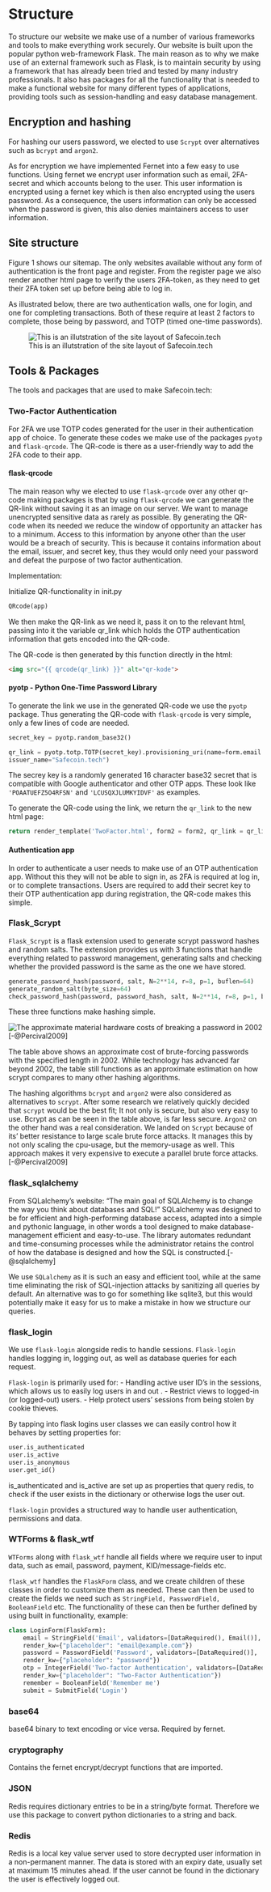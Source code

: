 
# Structure

To structure our website we make use of a number of various frameworks and tools to make everything work securely. Our website is built upon the popular python web-framework Flask. The main reason as to why we make use of an external framework such as Flask, is to maintain security by using a framework that has already been tried and tested by many industry professionals. It also has packages for all the functionality that is needed to make a functional website for many different types of applications, providing tools such as session-handling and easy database management.

## Encryption and hashing
For hashing our users password, we elected to use `Scrypt` over alternatives such as `bcrypt` and `argon2`.

As for encryption we have implemented Fernet into a few easy to use functions. Using fernet we encrypt user information such as email, 2FA-secret and which accounts belong to the user. This user information is encrypted using a fernet key which is then also encrypted using the users password. As a consequence, the users information can only be accessed when the password is given, this also denies maintainers access to user information.

\newpage

## Site structure

Figure 1 shows our sitemap. The only websites available without any form of authentication is the front page and register. From the register page we also render another html page to verify the users 2FA-token, as they need to get their 2FA token set up before being able to log in.

As illustrated below, there are two authentication walls, one for login, and one for completing transactions. Both of these require at least 2 factors to complete, those being by password, and TOTP (timed one-time passwords).

![This is an illutstration of the site layout of Safecoin.tech](report_assets/pagemap_safecoin.png) 

\newpage

## Tools & Packages

The tools and packages that are used to make Safecoin.tech:

### Two-Factor Authentication
For 2FA we use TOTP codes generated for the user in their authentication app of choice. To generate these codes we make use of the packages `pyotp` and `flask-qrcode`. The QR-code is there as a user-friendly way to add the 2FA code to their app.

#### flask-qrcode
The main reason why we elected to use `flask-qrcode` over any other qr-code making packages is that by using `flask-qrcode` we can generate the QR-link without saving it as an image on our server. We want to manage unencrypted sensitive data as rarely as possible. By generating the QR-code when its needed we reduce the window of opportunity an attacker has to a minimum. Access to this information by anyone other than the user would be a breach of security. This is because it contains information about the email, issuer, and secret key, thus they would only need your password and defeat the purpose of two factor authentication.

Implementation:

Initialize QR-functionality in init.py
```python
QRcode(app)
```
We then make the QR-link as we need it, pass it on to the relevant html, passing into it the variable qr_link which holds the OTP authentication information that gets encoded into the QR-code.

The QR-code is then generated by this function directly in the html:
```html
<img src="{{ qrcode(qr_link) }}" alt="qr-kode">
```


#### pyotp - Python One-Time Password Library
To generate the link we use in the generated QR-code we use the `pyotp` package. Thus generating the QR-code with `flask-qrcode` is very simple, only a few lines of code are needed.

```python
secret_key = pyotp.random_base32()

qr_link = pyotp.totp.TOTP(secret_key).provisioning_uri(name=form.email.data, 
issuer_name="Safecoin.tech")
```

The secrey key is a randomly generated 16 character base32 secret that is compatible with Google authenticator and other OTP apps. These look like `'POAATUEFZ5O4RFSN'` and `'LCUSQXJLUMKYIDVF'` as examples.

To generate the QR-code using the link, we return the `qr_link` to the new html page:

```python
return render_template('TwoFactor.html', form2 = form2, qr_link = qr_link)
```
\newpage
#### Authentication app
In order to authenticate a user needs to make use of an OTP authentication app. Without this they will not be able to sign in, as 2FA is required at log in, or to complete transactions. Users are required to add their secret key to their OTP authentication app during registration, the QR-code makes this simple.


### Flask_Scrypt
`Flask_Scrypt` is a flask extension used to generate scrypt password hashes and random salts. The extension provides us with 3 functions that handle everything related to password management, generating salts and checking whether the provided password is the same as the one we have stored.


```python
generate_password_hash(password, salt, N=2**14, r=8, p=1, buflen=64)
generate_random_salt(byte_size=64)
check_password_hash(password, password_hash, salt, N=2**14, r=8, p=1, buflen=64)
```

These three functions make hashing simple.

![The approximate material hardware costs of breaking a password in 2002](report_assets/scrypt_table_cost.png) 
[-@Percival2009]

The table above shows an approximate cost of brute-forcing passwords with the specified length in 2002. While technology has advanced far beyond 2002, the table still functions as an approximate estimation on how scrypt compares to many other hashing algorithms.

The hashing algorithms `bcrypt` and `argon2` were also considered as alternatives to `scrypt`. After some research we relatively quickly decided that `scrypt` would be the best fit; It not only is secure, but also very easy to use. Bcrypt as can be seen in the table above, is far less secure. `Argon2` on the other hand was a real consideration. We landed on `Scrypt` because of its' better resistance to large scale brute force attacks. It manages this by not only scaling the cpu-usage, but the memory-usage as well. This approach makes it very expensive to execute a parallel brute force attacks.[-@Percival2009]
 

### flask_sqlalchemy
From SQLalchemy's website: "The main goal of SQLAlchemy is to change the way you think about databases and SQL!" SQLalchemy was designed to be for efficient and high-performing database access, adapted into a simple and pythonic language, in other words a tool designed to make database-management efficient and easy-to-use. The library automates redundant and time-consuming processes while the administrator retains the control of how the database is designed and how the SQL is constructed.[-@sqlalchemy]

We use `SQLalchemy` as it is such an easy and efficient tool, while at the same time eliminating the risk of SQL-injection attacks by sanitizing all queries by default. An alternative was to go for something like sqlite3, but this would potentially make it easy for us to make a mistake in how we structure our queries.

### flask_login
We use `flask-login` alongside redis to handle sessions. `Flask-login` handles logging in, logging out, as well as database queries for each request.

`Flask-login` is primarily used for:
- Handling active user ID's in the sessions, which allows us to easily log users in and out .
- Restrict views to logged-in (or logged-out) users.
- Help protect users' sessions from being stolen by cookie thieves.


By tapping into flask logins user classes we can easily control how it behaves by setting properties for:
```python
user.is_authenticated
user.is_active
user.is_anonymous
user.get_id()
```
is_authenticated and is_active are set up as properties that query redis, to check if the user exists in the dictionary or otherwise logs the user out.

`flask-login` provides a structured way to handle user authentication, permissions and data.


### WTForms & flask_wtf
`WTForms` along with `flask_wtf` handle all fields where we require user to input data, such as email, password, payment, KID/message-fields etc. 

`flask_wtf` handles the `FlaskForm` class, and we create children of these classes in order to customize them as needed. These can then be used to create the fields we need such as `StringField, PasswordField, BooleanField` etc. The functionality of these can then be further defined by using built in functionality, example:

```python
class LoginForm(FlaskForm):
    email = StringField('Email', validators=[DataRequired(), Email()], 
    render_kw={"placeholder": "email@example.com"})
    password = PasswordField('Password', validators=[DataRequired()], 
    render_kw={"placeholder": "password"})
    otp = IntegerField('Two-factor Authentication', validators=[DataRequired()], 
    render_kw={"placeholder": "Two-Factor Authentication"})
    remember = BooleanField('Remember me')
    submit = SubmitField('Login')
```

### base64
base64 binary to text encoding or vice versa.
Required by fernet.

### cryptography
Contains the fernet encrypt/decrypt functions that are imported.

### JSON
Redis requires dictionary entries to be in a string/byte format. 
Therefore we use this package to convert python dictionaries to a string and back.

### Redis
Redis is a local key value server used to store decrypted user information in a non-permanent manner.
The data is stored with an expiry date, usually set at maximum 15 minutes ahead. If the user cannot be found in the dictionary the user is effectively logged out.
 
